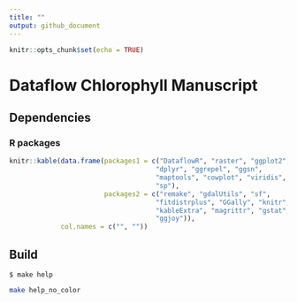 ```yaml
---
title: ""
output: github_document
---
```


```r
knitr::opts_chunk$set(echo = TRUE)
```

# Dataflow Chlorophyll Manuscript

## Dependencies
### R packages

```r
knitr::kable(data.frame(packages1 = c("DataflowR", "raster", "ggplot2", 
                                     "dplyr", "ggrepel", "ggsn", 
                                     "maptools", "cowplot", "viridis", 
                                     "sp"), 
                        packages2 = c("remake", "gdalUtils", "sf", 
                                     "fitdistrplus", "GGally", "knitr", 
                                     "kableExtra", "magrittr", "gstat", 
                                     "ggjoy")), 
             col.names = c("", ""))
```

## Build

`$ make help`

```bash
make help_no_color
```
